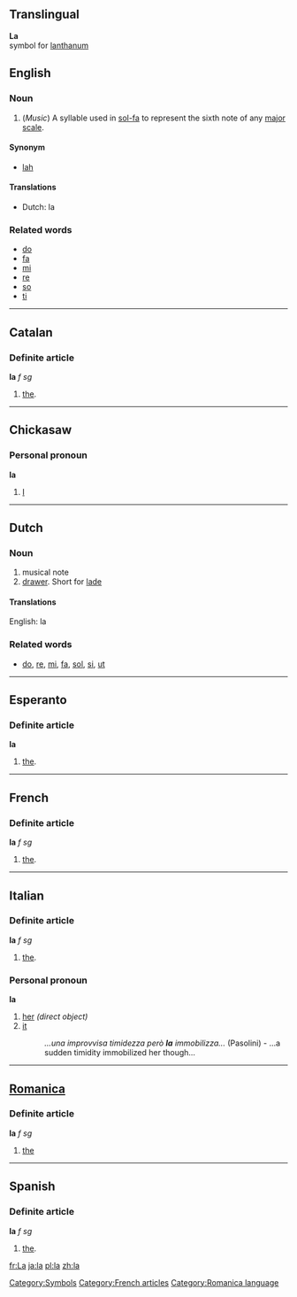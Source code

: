 ==Translingual==
'''La'''<br>{{chemistry}} symbol for [[lanthanum]]
[[Category:Symbols]]

==English==
===Noun===

#(''Music'') A syllable used in [[sol-fa]] to represent the sixth note of any [[major scale]].

====Synonym====
*[[lah]]

====Translations====
*Dutch: la

===Related words===
*[[do]]
*[[fa]]
*[[mi]]
*[[re]]
*[[so]]
*[[ti]]

----

==Catalan==
===Definite article===
'''la''' ''f sg''

#[[the]].

----
==Chickasaw==
===Personal pronoun===
'''la'''
# [[I]]

----
==Dutch==
===Noun===

#musical note
#[[drawer]]. Short for [[lade]]

====Translations====
English: la

===Related words===
*[[do]], [[re]], [[mi]], [[fa]], [[sol]], [[si]], [[ut]]

----

==Esperanto==
===Definite article===
'''la'''

#[[the]].

----

==French==
===Definite article===
'''la''' ''f sg''
[[Category:French articles]]
#[[the]].

----

==Italian==
===Definite article===
'''la''' ''f sg''

#[[the]].

===Personal pronoun===
'''la'''
# [[her]] ''(direct object)''
# [[it]] {{f}}
#: ''...una improvvisa timidezza però '''la''' immobilizza...'' (Pasolini) - ...a sudden timidity immobilized her though...

----

==[[Romanica]]==
[[Category:Romanica language]]
===Definite article===
'''la''' ''f'' ''sg''

#[[the]]

----

==Spanish==
===Definite article===
'''la''' ''f sg''

#[[the]].
[[fr:La]] [[ja:la]]
[[pl:la]] [[zh:la]]